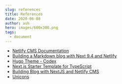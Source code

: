 ```yaml
---
slug: references
title: References
date: 2020-06-08
author: ash
hero: images/600x300.png
tags:
  - document
---
```


- [Netlify CMS Documentation](https://www.netlifycms.org/docs/intro/)
- [Building a Markdown blog with Next 9.4 and Netlify](https://www.netlify.com/blog/2020/05/04/building-a-markdown-blog-with-next-9.4-and-netlify/)
- [Hugo Theme - Codex](https://github.com/jakewies/hugo-theme-codex)
- [Next.js Starter Template for TypeScript](https://github.com/vercel/next-learn-starter/tree/master/typescript-final)
- [Building Blog with NextJS and Netlify CMS](https://dev.to/mefaba/building-blog-with-nextjs-and-netlify-cms-fom)
- [Unicons](https://github.com/Iconscout/unicons)
